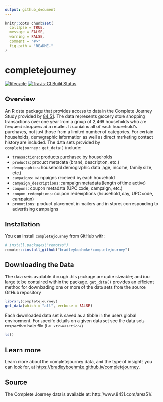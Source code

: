 ```yaml
---
output: github_document
---
```


<!-- README.md is generated from README.Rmd. Please edit that file -->

```r
knitr::opts_chunk$set(
  collapse = TRUE,
  message = FALSE,
  warning = FALSE,
  comment = "#>",
  fig.path = "README-"
)
```

# completejourney

[![lifecycle](https://img.shields.io/badge/lifecycle-maturing-brightgreen.svg)](https://www.tidyverse.org/lifecycle/#stable)
[![Travis-CI Build Status](https://travis-ci.org/bradleyboehmke/completejourney.svg?branch=master)](https://travis-ci.org/bradleyboehmke/completejourney)

## Overview

An R data package that provides access to data in the Complete Journey Study 
provided by [84.51](http://www.8451.com). The data represents grocery store 
shopping transactions over one year from a group of 2,469 households who are 
frequent shoppers at a retailer. It contains all of each household's purchases, 
not just those from a limited number of categories. For certain households, 
demographic information as well as direct marketing contact history are included. 
The data sets provided by `completejourney::get_data()` include: 

* `transactions`: products purchased by households
* `products`: product metadata (brand, description, etc.)
* `demographics`: household demographic data (age, income, family size, etc.)
* `campaigns`: campaigns received by each household
* `campaign_descriptions`: campaign metadata (length of time active)
* `coupons`: coupon metadata (UPC code, campaign, etc.)
* `coupon_redemptions`: coupon redemptions (household, day, UPC code, campaign)
* `promotions`: product placement in mailers and in stores corresponding to advertising campaigns

## Installation

You can install `completejourney` from GitHub with:

```r
# install.packages("remotes")
remotes::install_github("bradleyboehmke/completejourney")
```

## Downloading the Data

The data sets available through this package are quite sizeable; and too large to be contained within the package. `get_data()` provides an efficient method for downloading one or more of the data sets from the source GitHub repository. 

```r
library(completejourney)
get_data(which = "all", verbose = FALSE)
```

Each downloaded data set is saved as a tibble in the users global environment. For specifc details on a given data set see the data sets respective help file (i.e. `?transactions`).

```r
ls()
```

## Learn more

Learn more about the completejourney data, and the type of insights you can look for, at [https://bradleyboehmke.github.io/completejourney](https://bradleyboehmke.github.io/completejourney/).

## Source

The Complete Journey data is available at: http://www.8451.com/area51/.
